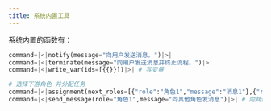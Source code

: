 ```yaml
---
title: 系统内置工具
---
```


系统内置的函数有：

```python  
command=|<|notify(message="向用户发送消息。")|>|
command=|<|terminate(message="向用户发送消息并终止流程。")|>|
command=|<|write_var(ids=[{{}}])|>| # 写变量

# 选择下游角色 并分配任务 
command=|<|assignment(next_roles=[{"role":"角色1","message":"消息1"},{"role":"角色2","message":"消息2"}]) |>| 
command=|<|send_message(role="角色1",message="向其他角色发消息")|>| # 向其他角色发消息
```